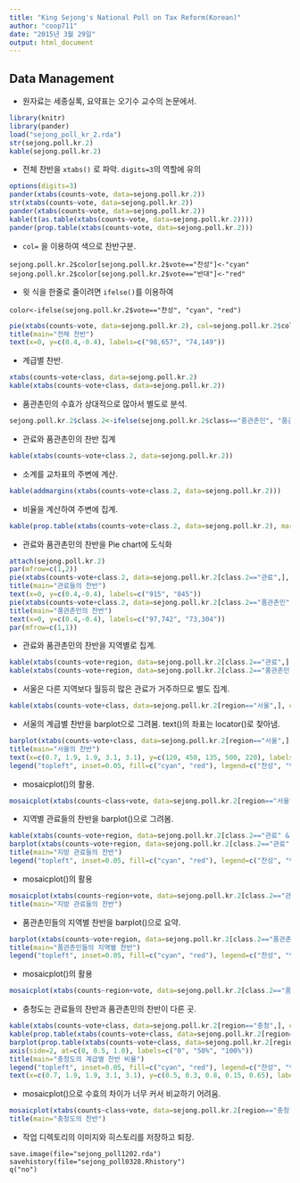 ```yaml
---
title: "King Sejong's National Poll on Tax Reform(Korean)"
author: "coop711"
date: "2015년 3월 29일"
output: html_document
---
```


Data Management
---------------

- 원자료는 세종실록, 요약표는 오기수 교수의 논문에서.

```r
library(knitr)
library(pander)
load("sejong_poll_kr_2.rda")
str(sejong.poll.kr.2)
kable(sejong.poll.kr.2)
```

- 전체 찬반을 `xtabs()` 로 파악. `digits=3`의 역할에 유의

```r
options(digits=3)
pander(xtabs(counts~vote, data=sejong.poll.kr.2))
str(xtabs(counts~vote, data=sejong.poll.kr.2))
pander(xtabs(counts~vote, data=sejong.poll.kr.2))
kable(t(as.table(xtabs(counts~vote, data=sejong.poll.kr.2))))
pander(prop.table(xtabs(counts~vote, data=sejong.poll.kr.2)))
```

- `col=` 을 이용하여 색으로 찬반구분. 

```
sejong.poll.kr.2$color[sejong.poll.kr.2$vote=="찬성"]<-"cyan"
sejong.poll.kr.2$color[sejong.poll.kr.2$vote=="반대"]<-"red"
```
- 윗 식을 한줄로 줄이려면 `ifelse()`를 이용하여

```
color<-ifelse(sejong.poll.kr.2$vote=="찬성", "cyan", "red")
```


```r
pie(xtabs(counts~vote, data=sejong.poll.kr.2), col=sejong.poll.kr.2$color)
title(main="전체 찬반")
text(x=0, y=c(0.4,-0.4), labels=c("98,657", "74,149"))
```

- 계급별 찬반.

```r
xtabs(counts~vote+class, data=sejong.poll.kr.2)
kable(xtabs(counts~vote+class, data=sejong.poll.kr.2))
```

- 품관촌민의 수효가 상대적으로 많아서 별도로 분석.

```r
sejong.poll.kr.2$class.2<-ifelse(sejong.poll.kr.2$class=="품관촌민", "품관촌민", "관료")
```

- 관료와 품관촌민의 찬반 집계

```r
kable(xtabs(counts~vote+class.2, data=sejong.poll.kr.2))
```

- 소계를 교차표의 주변에 계산.

```r
kable(addmargins(xtabs(counts~vote+class.2, data=sejong.poll.kr.2)))
```

- 비율을 계산하여 주변에 집계. 

```r
kable(prop.table(xtabs(counts~vote+class.2, data=sejong.poll.kr.2), margin=2))
```

- 관료와 품관촌민의 찬반을 Pie chart에 도식화

```r
attach(sejong.poll.kr.2)
par(mfrow=c(1,2))
pie(xtabs(counts~vote+class.2, data=sejong.poll.kr.2[class.2=="관료",], drop=T), labels=c("찬성", "반대"), col=c("cyan", "red"))
title(main="관료들의 찬반")
text(x=0, y=c(0.4,-0.4), labels=c("915", "845"))
pie(xtabs(counts~vote+class.2, data=sejong.poll.kr.2[class.2=="품관촌민",], drop=T), labels=c("찬성", "반대"), col=c("cyan", "red"))
title(main="품관촌민의 찬반")
text(x=0, y=c(0.4,-0.4), labels=c("97,742", "73,304"))
par(mfrow=c(1,1))
```

- 관료와 품관촌민의 찬반을 지역별로 집계.

```r
kable(xtabs(counts~vote+region, data=sejong.poll.kr.2[class.2=="관료",], drop=T))
kable(xtabs(counts~vote+region, data=sejong.poll.kr.2[class.2=="품관촌민",], drop=T))
```

- 서울은 다른 지역보다 월등히 많은 관료가 거주하므로 별도 집계.

```r
kable(xtabs(counts~vote+class, data=sejong.poll.kr.2[region=="서울",], drop=T))
```


- 서울의 계급별 찬반을 barplot으로 그려봄. text()의 좌표는 locator()로 찾아냄.

```r
barplot(xtabs(counts~vote+class, data=sejong.poll.kr.2[region=="서울",], drop=T), col=c("cyan", "red"))
title(main="서울의 찬반")
text(x=c(0.7, 1.9, 1.9, 3.1, 3.1), y=c(120, 450, 135, 500, 220), labels=c("194","393", "259", "117", "443"))
legend("topleft", inset=0.05, fill=c("cyan", "red"), legend=c("찬성", "반대"))
```

- mosaicplot()의 활용.

```r
mosaicplot(xtabs(counts~class+vote, data=sejong.poll.kr.2[region=="서울",], drop=T), col=c("cyan", "red"), main="서울의 찬반", xlab="계급" , ylab ="찬반")
```

- 지역별 관료들의 찬반을 barplot()으로 그려봄.

```r
kable(xtabs(counts~vote+region, data=sejong.poll.kr.2[class.2=="관료" & !region=="서울",], drop=T))
barplot(xtabs(counts~vote+region, data=sejong.poll.kr.2[class.2=="관료" & !region=="서울",], drop=T), beside=TRUE, col=c("cyan", "red"))
title(main="지방 관료들의 찬반")
legend("topleft", inset=0.05, fill=c("cyan", "red"), legend=c("찬성", "반대"))
```

- mosaicplot()의 활용

```r
mosaicplot(xtabs(counts~region+vote, data=sejong.poll.kr.2[class.2=="관료" & !region=="서울",], drop=T), col=c("cyan", "red"), main="", xlab="계급", ylab="찬반")
title(main="지방 관료들의 찬반")
```

- 품관촌민들의 지역별 찬반을 barplot()으로 요약.

```r
barplot(xtabs(counts~vote+region, data=sejong.poll.kr.2[class.2=="품관촌민",], drop=T), beside=TRUE, col=c("cyan", "red"))
title(main="품관촌민들의 지역별 찬반")
legend("topleft", inset=0.05, fill=c("cyan", "red"), legend=c("찬성", "반대"))
```

- mosaicplot()의 활용

```r
mosaicplot(xtabs(counts~region+vote, data=sejong.poll.kr.2[class.2=="품관촌민",], drop=T), col=c("cyan", "red"), main="품관촌민의 지역별 찬반", xlab="지역", ylab="찬반")
```

- 충청도는 관료들의 찬반과 품관촌민의 찬반이 다른 곳.

```r
kable(xtabs(counts~vote+class, data=sejong.poll.kr.2[region=="충청",], drop=T))
kable(prop.table(xtabs(counts~vote+class, data=sejong.poll.kr.2[region=="충청",], drop=T), margin=2))
barplot(prop.table(xtabs(counts~vote+class, data=sejong.poll.kr.2[region=="충청",], drop=T), margin=2), col=c("cyan", "red"), ylim=c(0, 1.5), axes=F)
axis(side=2, at=c(0, 0.5, 1.0), labels=c("0", "50%", "100%"))
title(main="충청도의 계급별 찬반 비율")
legend("topleft", inset=0.05, fill=c("cyan", "red"), legend=c("찬성", "반대"))
text(x=c(0.7, 1.9, 1.9, 3.1, 3.1), y=c(0.5, 0.3, 0.8, 0.15, 0.65), labels=c(2, 35, 26, 6982, 14013))
```

- mosaicplot()으로 수효의 차이가 너무 커서 비교하기 어려움.

```r
mosaicplot(xtabs(counts~class+vote, data=sejong.poll.kr.2[region=="충청",], drop=T), col=c("cyan", "red"), main="", xlab="계급", ylab="찬반")
title(main="충청도의 찬반")
```

- 작업 디렉토리의 이미지와 히스토리를 저장하고 퇴장.

```
save.image(file="sejong_poll1202.rda")
savehistory(file="sejong_poll0328.Rhistory")
q("no")
```


